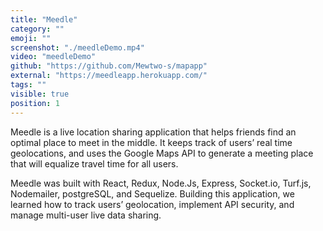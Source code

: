 ```yaml
---
title: "Meedle"
category: ""
emoji: ""
screenshot: "./meedleDemo.mp4"
video: "meedleDemo"
github: "https://github.com/Mewtwo-s/mapapp"
external: "https://meedleapp.herokuapp.com/"
tags: ""
visible: true
position: 1
---
```


Meedle is a live location sharing application that helps friends find an optimal place to meet in the middle. It keeps track of users’ real time geolocations, and uses the Google Maps API to generate a meeting place that will equalize travel time for all users. 

Meedle was built with React, Redux, Node.Js, Express, Socket.io, Turf.js, Nodemailer, postgreSQL, and Sequelize. Building this application, we learned how to track users’ geolocation, implement API security, and manage multi-user live data sharing.
